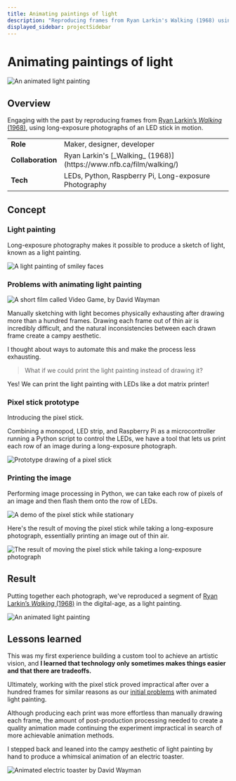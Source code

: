 ```yaml
---
title: Animating paintings of light
description: "Reproducing frames from Ryan Larkin's Walking (1968) using long-exposure photography while painting with light."
displayed_sidebar: projectSidebar
---
```


# Animating paintings of light

![An animated light painting](/img/animated-light-painting.gif)

## Overview

Engaging with the past by reproducing frames from [Ryan Larkin’s _Walking_ (1968)](https://www.nfb.ca/film/walking/), using long-exposure photographs of an LED stick in motion.

<table>
  <tbody>
    <tr>
      <td>
        <b>Role</b>
      </td>
      <td>Maker, designer, developer</td>
    </tr>
    <tr>
      <td>
        <b>Collaboration</b>
      </td>
      <td>Ryan Larkin's [_Walking_ (1968)](https://www.nfb.ca/film/walking/)</td>
    </tr>
    <tr>
      <td>
        <b>Tech</b>
      </td>
      <td>LEDs, Python, Raspberry Pi, Long-exposure Photography</td>
    </tr>
  </tbody>
</table>

## Concept

### Light painting

Long-exposure photography makes it possible to produce a sketch of light, known as a light painting.

![A light painting of smiley faces](./_img/light-painting-concept.png)

### Problems with animating light painting

![A short film called Video Game, by David Wayman](./_img/video-game-by-david-wayman.gif)

Manually sketching with light becomes physically exhausting after drawing more than a hundred frames. Drawing each frame out of thin air is incredibly difficult, and the natural inconsistencies between each drawn frame create a campy aesthetic.

I thought about ways to automate this and make the process less exhausting.

> What if we could print the light painting instead of drawing it?

Yes! We can print the light painting with LEDs like a dot matrix printer!

### Pixel stick prototype

Introducing the pixel stick.

Combining a monopod, LED strip, and Raspberry Pi as a microcontroller running a Python script to control the LEDs, we have a tool that lets us print each row of an image during a long-exposure photograph.

![Prototype drawing of a pixel stick](./_img/pixel-stick-concept.png)

### Printing the image

Performing image processing in Python, we can take each row of pixels of an image and then flash them onto the row of LEDs.

![A demo of the pixel stick while stationary](./_img/led-stick_small.gif)

Here's the result of moving the pixel stick while taking a long-exposure photograph, essentially printing an image out of thin air.

![The result of moving the pixel stick while taking a long-exposure photograph](./_img/led-stick-demo.JPG)

## Result

Putting together each photograph, we've reproduced a segment of [Ryan Larkin’s _Walking_ (1968)](https://www.nfb.ca/film/walking/) in the digital-age, as a light painting.

![An animated light painting](/img/animated-light-painting.gif)

## Lessons learned

This was my first experience building a custom tool to achieve an artistic vision, and **I learned that technology only sometimes makes things easier and that there are tradeoffs.**

Ultimately, working with the pixel stick proved impractical after over a hundred frames for similar reasons as our [initial problems](#problems-with-animating-light-painting) with animated light painting.

Although producing each print was more effortless than manually drawing each frame, the amount of post-production processing needed to create a quality animation made continuing the experiment impractical in search of more achievable animation methods.

I stepped back and leaned into the campy aesthetic of light painting by hand to produce a whimsical animation of an electric toaster.

![Animated electric toaster by David Wayman](./_img/animated-toaster.gif)
